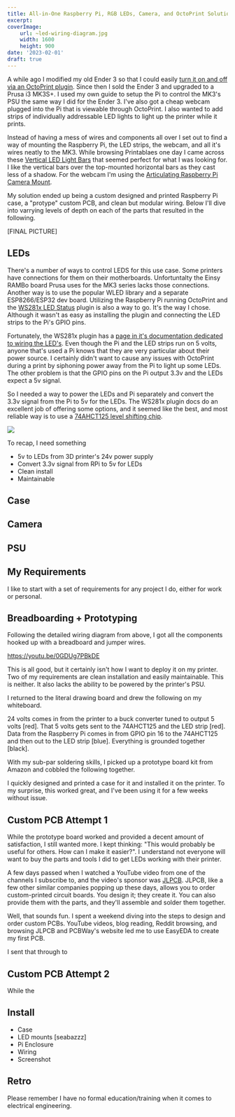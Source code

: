 ```yaml
---
title: All-in-One Raspberry Pi, RGB LEDs, Camera, and OctoPrint Solution for 3D Printer 
excerpt: 
coverImage:
    url: ~led-wiring-diagram.jpg
    width: 1600
    height: 900
date: '2023-02-01'
draft: true
---
```


A while ago I modified my old Ender 3 so that I could easily [turn it on and off via an OctoPrint plugin](/posts/3d-printer-psu-control). Since then I sold the Ender 3 and upgraded to a Prusa i3 MK3S+. I used my own guide to setup the Pi to control the MK3's PSU the same way I did for the Ender 3. I've also got a cheap webcam plugged into the Pi that is viewable through OctoPrint. I also wanted to add strips of individually addressable LED lights to light up the printer while it prints. 

Instead of having a mess of wires and components all over I set out to find a way of mounting the Raspberry Pi, the LED strips, the webcam, and all it's wires neatly to the MK3. While browsing Printablaes one day I came across these [Vertical LED Light Bars](https://www.printables.com/model/81952-vertical-led-light-bars-for-the-prusa-i3-mk3smk3s) that seemed perfect for what I was looking for. I like the vertical bars over the top-mounted horizontal bars as they cast less of a shadow. For the webcam I'm using the [Articulating Raspberry Pi Camera Mount](https://www.printables.com/model/3407-articulating-raspberry-pi-camera-mount-for-prusa-m). 

My solution ended up being a custom designed and printed Raspberry Pi case, a "protype" custom PCB, and clean but modular wiring. Below I'll dive into varrying levels of depth on each of the parts that resulted in the following.

[FINAL PICTURE]

## LEDs
There's a number of ways to control LEDS for this use case. Some printers have connections for them on their motherboards. Unfortuntalty the Einsy RAMBo board Prusa uses for the MK3 series lacks those connections. Another way is to use the popular WLED library and a separate ESP8266/ESP32 dev board. Utilizing the Raspberry Pi running OctoPrint and the [WS281x LED Status](https://plugins.octoprint.org/plugins/ws281x_led_status/) plugin is also a way to go. It's the way I chose. Although it wasn't as easy as installing the plugin and connecting the LED strips to the Pi's GPIO pins.

Fortunately, the WS281x plugin has a [page in it's documentation dedicated to wiring the LED's](https://cp2004.gitbook.io/ws281x-led-status/guides/setup-guide-1/wiring-your-leds). Even though the Pi and the LED strips run on 5 volts, anyone that's used a Pi knows that they are very particular about their power source. I certainly didn't want to cause any issues with OctoPrint during a print by siphoning power away from the Pi to light up some LEDs. The other problem is that the GPIO pins on the Pi output 3.3v and the LEDs expect a 5v signal.

So I needed a way to power the LEDs and Pi separately and convert the 3.3v signal from the Pi to 5v for the LEDs. The WS281x plugin docs do an excellent job of offering some options, and it seemed like the best, and most reliable way is to use a [74AHCT125 level shifting chip](https://amzn.to/3RgU7gY).

![](~led-wiring-diagram.jpg)



To recap, I need something 
* 5v to LEDs from 3D printer's 24v power supply
* Convert 3.3v signal from RPi to 5v for LEDs
* Clean install
* Maintainable


## Case

## Camera

## PSU


## My Requirements
I like to start with a set of requirements for any project I do, either for work or personal.



## Breadboarding + Prototyping
Following the detailed wiring diagram from above, I got all the components hooked up with a breadboard and jumper wires.

<YouTubeEmbed id="0GDUg7PBkDE">https://youtu.be/0GDUg7PBkDE</YouTubeEmbed>

This is all good, but it certainly isn't how I want to deploy it on my printer. Two of my requirements are clean installation and easily maintainable. This is neither. It also lacks the ability to be powered by the printer's PSU.

I returned to the literal drawing board and drew the following on my whiteboard.


24 volts comes in from the printer to a buck converter tuned to output 5 volts [red]. That 5 volts gets sent to the 74AHCT125 and the LED strip [red].
Data from the Raspberry Pi comes in from GPIO pin 16 to the 74AHCT125 and then out to the LED strip [blue]. Everything is grounded together [black].

With my sub-par soldering skills, I picked up a prototype board kit from Amazon and cobbled the following together.


I quickly designed and printed a case for it and installed it on the printer. To my surprise, this worked great, and I've been using it for a few weeks without issue.

## Custom PCB Attempt 1
While the prototype board worked and provided a decent amount of satisfaction, I still wanted more. I kept thinking: "This would probably be useful for others. How can I make it easier?". I understand not everyone will want to buy the parts and tools I did to get LEDs working with their printer. 

A few days passed when I watched a YouTube video from one of the channels I subscribe to, and the video's sponsor was [JLPCB](https://jlcpcb.com/). JLPCB, like a few other similar companies popping up these days, allows you to order custom-printed circuit boards. You design it; they create it. You can also provide them with the parts, and they'll assemble and solder them together.

Well, that sounds fun. I spent a weekend diving into the steps to design and order custom PCBs. YouTube videos, blog reading, Reddit browsing, and browsing JLPCB and PCBWay's website led me to use EasyEDA to create my first PCB.

I sent that through to 

## Custom PCB Attempt 2
While the 




## Install
* Case
* LED mounts [seabazzz]
* Pi Enclosure
* Wiring
* Screenshot


## Retro



Please remember I have no formal education/training when it comes to electrical engineering.
